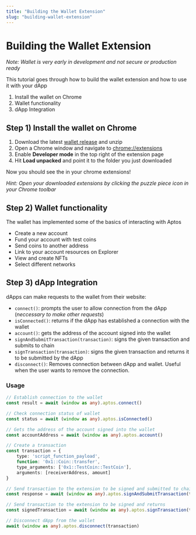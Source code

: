 ```yaml
---
title: "Building the Wallet Extension"
slug: "building-wallet-extension"
---
```


# Building the Wallet Extension

*Note: Wallet is very early in development and not secure or production ready*

This tutorial goes through how to build the wallet extension and how to use it with your dApp 
1. Install the wallet on Chrome
2. Wallet functionality
3. dApp Integration

## Step 1) Install the wallet on Chrome

1. Download the latest [wallet release](https://github.com/aptos-labs/aptos-core/releases/) and unzip
2. Open a Chrome window and navigate to [chrome://extensions](chrome://extensions)
3. Enable **Developer mode** in the top right of the extension page
4. Hit **Load unpacked** and point it to the folder you just downloaded

Now you should see the <CompanyName /> in your chrome extensions!

*Hint: Open your downloaded extensions by clicking the puzzle piece icon in your Chrome toolbar*

## Step 2) Wallet functionality
The wallet has implemented some of the basics of interacting with Aptos
- Create a new account
- Fund your account with test coins
- Send coins to another address
- Link to your account resources on Explorer
- View and create NFTs
- Select different networks

## Step 3) dApp Integration
dApps can make requests to the wallet from their website:
- `connect()`: prompts the user to allow connection from the dApp (*neccessary to make other requests*)
- `isConnected()`: returns if the dApp has established a connection with the wallet
- `account()`: gets the address of the account signed into the wallet
- `signAndSubmitTransaction(transaction)`: signs the given transaction and submits to chain
- `signTransaction(transaction)`: signs the given transaction and returns it to be submitted by the dApp
- `disconnect()`: Removes connection between dApp and wallet. Useful when the user wants to remove the connection.

### Usage

```typescript
// Establish connection to the wallet
const result = await (window as any).aptos.connect()

// Check connection status of wallet
const status = await (window as any).aptos.isConnected()

// Gets the address of the account signed into the wallet
const accountAddress = await (window as any).aptos.account()

// Create a transaction
const transaction = {
    type: 'script_function_payload',
    function: '0x1::Coin::transfer',
    type_arguments: ['0x1::TestCoin::TestCoin'],
    arguments: [receiverAddress, amount]
}

// Send transaction to the extension to be signed and submitted to chain
const response = await (window as any).aptos.signAndSubmitTransaction(transaction)

// Send transaction to the extension to be signed and returns
const signedTransaction = await (window as any).aptos.signTransaction(transaction)

// Disconnect dApp from the wallet
await (window as any).aptos.disconnect(transaction)
```
